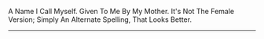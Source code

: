 A Name I Call Myself.
Given To Me By My Mother.
It's Not The Female Version;
Simply An Alternate Spelling,
That Looks Better.

----

{{alternative spelling of|Bradley,
Bradleigh}}
